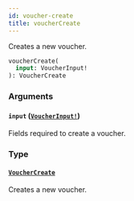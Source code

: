 ```yaml
---
id: voucher-create
title: voucherCreate
---
```


Creates a new voucher.

```graphql
voucherCreate(
  input: VoucherInput!
): VoucherCreate

```

### Arguments

#### `input` ([`VoucherInput!`](/developer/api-reference/inputs/voucher-input))

Fields required to create a voucher.

### Type

#### [`VoucherCreate`](/developer/api-reference/objects/voucher-create)

Creates a new voucher.
